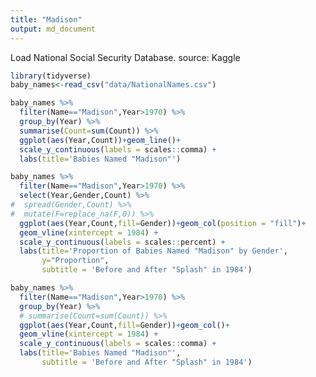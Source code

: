 ```yaml
---
title: "Madison"
output: md_document
---
```

Load National Social Security Database. source: Kaggle    
```r
library(tidyverse)
baby_names<-read_csv("data/NationalNames.csv")
```
```r
baby_names %>% 
  filter(Name=="Madison",Year>1970) %>% 
  group_by(Year) %>% 
  summarise(Count=sum(Count)) %>% 
  ggplot(aes(Year,Count))+geom_line()+
  scale_y_continuous(labels = scales::comma) +
  labs(title='Babies Named "Madison"')

```

```r
baby_names %>% 
  filter(Name=="Madison",Year>1970) %>% 
  select(Year,Gender,Count) %>% 
#  spread(Gender,Count) %>% 
#  mutate(F=replace_na(F,0)) %>% 
  ggplot(aes(Year,Count,fill=Gender))+geom_col(position = "fill")+
  geom_vline(xintercept = 1984) +
  scale_y_continuous(labels = scales::percent) +
  labs(title='Proportion of Babies Named "Madison" by Gender',
       y="Proportion",
       subtitle = 'Before and After "Splash" in 1984')

```

```r
baby_names %>% 
  filter(Name=="Madison",Year>1970) %>% 
  group_by(Year) %>% 
  # summarise(Count=sum(Count)) %>% 
  ggplot(aes(Year,Count,fill=Gender))+geom_col()+
  geom_vline(xintercept = 1984) +
  scale_y_continuous(labels = scales::comma) +
  labs(title='Babies Named "Madison"',
       subtitle = 'Before and After "Splash" in 1984')

```
